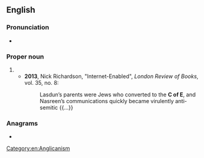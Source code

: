 {{also|C. of E.}}
==English==

===Pronunciation===
* {{a|UK}} {{IPA|/ˌsiːəvˈiː/|lang=en}}

===Proper noun===
{{en-proper noun}}

# {{abbreviation of|Church of England|lang=en}}
#* '''2013''', Nick Richardson, "Internet-Enabled", ''London Review of Books'', vol. 35, no. 8:
#*: Lasdun’s parents were Jews who converted to the '''C of E''', and Nasreen’s communications quickly became virulently anti-semitic {{...}}

===Anagrams===
* {{anagrams|en|coef.}}

[[Category:en:Anglicanism]]